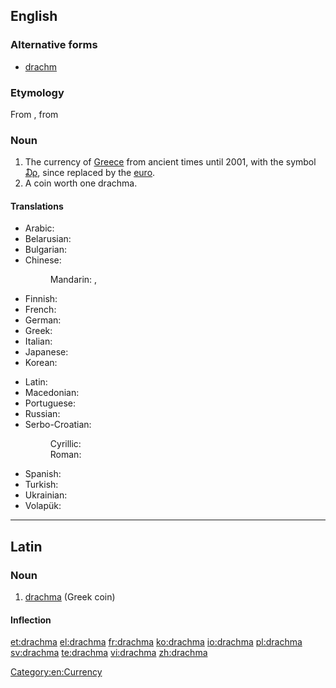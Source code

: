 ==English==
{{wikipedia|Greek drachma}}

===Alternative forms===
* [[drachm]]

===Etymology===
From {{etyl|grc}} {{term|δραχμή||a drachma|lang=grc|tr=drakhmē}}, from {{term|δράσσομαι||to grasp, seize|lang=grc|tr=drassomai}}

===Noun===
{{en-noun|pl2=drachmae|pl3=drachmai}}

# The currency of [[Greece]] from ancient times until 2001, with the symbol [[₯]], since replaced by the [[euro]].
# A coin worth one drachma.

====Translations====
{{trans-top|former currency of Greece}}
* Arabic: {{t|ar|دراخما|f|tr=dirāxmā|sc=Arab}}
* Belarusian: {{t|be|драхма|f|tr=dráxma|sc=Cyrl}}
* Bulgarian: {{t|bg|драхма|f|tr=dráhma|sc=Cyrl}}
* Chinese:
*: Mandarin: {{t|zh|德拉克馬|sc=Hani}}, {{t|zh|德拉克马|tr=délākèmǎ|sc=Hani}}
* Finnish: {{t-|fi|drakma}}
* French: {{t+|fr|drachme|f}}
* German: {{t+|de|Drachme|f}}
* Greek: {{t+|el|δραχμή|f|tr=drachmí|sc=Grek}}
* Italian: {{t-|it|dracma|f}}
* Japanese: {{t|ja|ドラクマ|tr=dorakuma|sc=Jpan}}
* Korean: {{t|ko|드라크마|tr=deurakeuma|sc=Kore}}
{{trans-mid}}
* Latin: {{t-|la|drachma|f}}
* Macedonian: {{t|mk|драхма|f|tr=dráhma}}
* Portuguese: {{t|pt|dracma|f}}
* Russian: {{t|ru|драхма|f|tr=dráxma|alt=дра́хма}}
* Serbo-Croatian:
*: Cyrillic: {{t|sh|драхма|f}}
*: Roman: {{t|sh|drahma|f}}
* Spanish: {{t+|es|dracma|f}}
* Turkish: {{t|tr|drahmi}}
* Ukrainian: {{t|uk|драхма|f|tr=dráxma|sc=Cyrl}}
* Volapük: {{t|vo|dragmad}}
{{trans-bottom}}

[[Category:en:Currency]]

----

==Latin==

===Noun===
{{la-noun|drachma|drachmae|drachmae|f|first}}

# [[#English|drachma]] (Greek coin)

====Inflection====
{{la-decl-1st|drachm}}

[[et:drachma]]
[[el:drachma]]
[[fr:drachma]]
[[ko:drachma]]
[[io:drachma]]
[[pl:drachma]]
[[sv:drachma]]
[[te:drachma]]
[[vi:drachma]]
[[zh:drachma]]